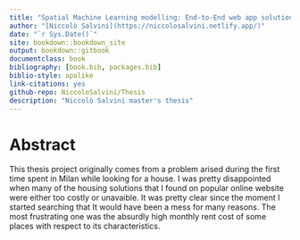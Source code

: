 ```yaml
--- 
title: "Spatial Machine Learning modelling: End-to-End web app solution"
author: "[Niccolò Salvini](https://niccolosalvini.netlify.app/)"
date: "`r Sys.Date()`"
site: bookdown::bookdown_site
output: bookdown::gitbook
documentclass: book
bibliography: [book.bib, packages.bib]
biblio-style: apalike
link-citations: yes
github-repo: NiccoloSalvini/Thesis
description: "Niccolò Salvini master's thesis"
---
```


# Abstract

This thesis project originally comes from a problem arised during the first time spent in Milan while looking for a house. I was pretty disappointed when many of the housing solutions that I found on popular online website were either too costly or unavaible. It was pretty clear since the moment I started searching that It would have been a mess for many reasons. The most frustrating one was the absurdly high monthly rent cost of some places with respect to its characteristics.
